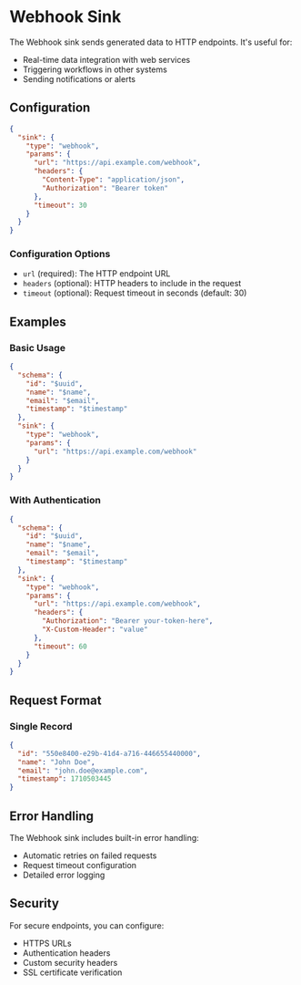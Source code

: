 # Webhook Sink

The Webhook sink sends generated data to HTTP endpoints. It's useful for:
- Real-time data integration with web services
- Triggering workflows in other systems
- Sending notifications or alerts

## Configuration

```json
{
  "sink": {
    "type": "webhook",
    "params": {
      "url": "https://api.example.com/webhook",
      "headers": {
        "Content-Type": "application/json",
        "Authorization": "Bearer token"
      },
      "timeout": 30
    }
  }
}
```

### Configuration Options

- `url` (required): The HTTP endpoint URL
- `headers` (optional): HTTP headers to include in the request
- `timeout` (optional): Request timeout in seconds (default: 30)

## Examples

### Basic Usage
```json
{
  "schema": {
    "id": "$uuid",
    "name": "$name",
    "email": "$email",
    "timestamp": "$timestamp"
  },
  "sink": {
    "type": "webhook",
    "params": {
      "url": "https://api.example.com/webhook"
    }
  }
}
```

### With Authentication
```json
{
  "schema": {
    "id": "$uuid",
    "name": "$name",
    "email": "$email",
    "timestamp": "$timestamp"
  },
  "sink": {
    "type": "webhook",
    "params": {
      "url": "https://api.example.com/webhook",
      "headers": {
        "Authorization": "Bearer your-token-here",
        "X-Custom-Header": "value"
      },
      "timeout": 60
    }
  }
}
```

## Request Format

### Single Record
```json
{
  "id": "550e8400-e29b-41d4-a716-446655440000",
  "name": "John Doe",
  "email": "john.doe@example.com",
  "timestamp": 1710503445
}
```

## Error Handling

The Webhook sink includes built-in error handling:
- Automatic retries on failed requests
- Request timeout configuration
- Detailed error logging

## Security

For secure endpoints, you can configure:
- HTTPS URLs
- Authentication headers
- Custom security headers
- SSL certificate verification 